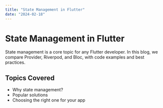 ```yaml
---
title: "State Management in Flutter"
date: "2024-02-18"
---
```


# State Management in Flutter

State management is a core topic for any Flutter developer. In this blog, we compare Provider, Riverpod, and Bloc, with code examples and best practices.

## Topics Covered
- Why state management?
- Popular solutions
- Choosing the right one for your app
